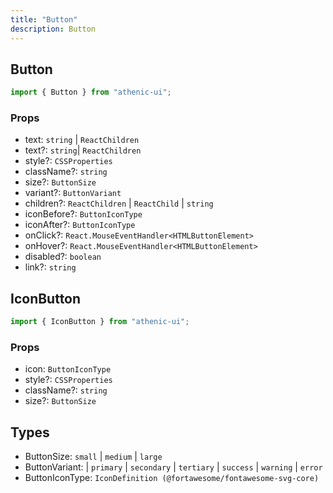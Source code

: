 ```yaml
---
title: "Button"
description: Button
---
```


## Button

```js
import { Button } from "athenic-ui";
```

### Props

- text: `string` | `ReactChildren`
- text?: `string`| `ReactChildren`
- style?: `CSSProperties`
- className?: `string`
- size?: `ButtonSize`
- variant?: `ButtonVariant`
- children?: `ReactChildren` | `ReactChild` | `string`
- iconBefore?: `ButtonIconType`
- iconAfter?: `ButtonIconType`
- onClick?: `React.MouseEventHandler<HTMLButtonElement>`
- onHover?: `React.MouseEventHandler<HTMLButtonElement>`
- disabled?: `boolean`
- link?: `string`

## IconButton

```js
import { IconButton } from "athenic-ui";
```

### Props

- icon: `ButtonIconType`
- style?: `CSSProperties`
- className?: `string`
- size?: `ButtonSize`

## Types

- ButtonSize: `small` | `medium` | `large`
- ButtonVariant:
  | `primary`
  | `secondary`
  | `tertiary`
  | `success`
  | `warning`
  | `error`
- ButtonIconType: `IconDefinition (@fortawesome/fontawesome-svg-core)`
